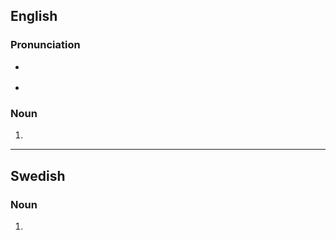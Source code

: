 {{also|évolutions}}
==English==

===Pronunciation===
* {{a|UK}} {{IPA|en|/ˌiːvəˈluːʃənz/}}
* {{a|US}} {{IPA|en|/ˌɛvəˈluʃənz/}}

===Noun===
{{head|en|noun form}}

# {{plural of|en|evolution}}

----

==Swedish==

===Noun===
{{head|sv|noun form}}

# {{sv-noun-form-indef-gen|evolution}}